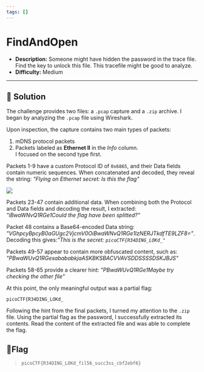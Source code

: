 ---
tags: []
---
# FindAndOpen

- **Description:** Someone might have hidden the password in the trace file.
Find the key to unlock this file. This tracefile might be good to analyze.
- **Difficulty:** Medium

---

## 🔎 Solution
The challenge provides two files: a `.pcap` capture and a `.zip` archive.
I began by analyzing the `.pcap` file using Wireshark.

Upon inspection, the capture contains two main types of packets:
1. mDNS protocol packets
2. Packets labeled as **Ethernet II** in the *Info* column.  
I focused on the second type first.

Packets 1-9 have a custom Protocol ID of `0x6865`, and their Data fields contain numeric sequences. 
When concatenated and decoded, they reveal the string: *"Flying on Ethernet secret: Is this the flag"*
<div style={{ width: '100%', margin: '0 auto' }}>
  <img src={require("./1.png").default} style={{ width: '100%', height: 'auto' }} />
</div>

Packets 23-47 contain additional data. 
When combining both the Protocol and Data fields and decoding the result, I extracted: *"iBwaWNvQ1RGe1Could the flag have been splitted?"*

Packet 48 contains a Base64-encoded Data string: *"VGhpcyBpcyB0aGUgc2VjcmV0OiBwaWNvQ1RGe1IzNERJTkdfTE9LZF8="*.
Decoding this gives:*"This is the secret: `picoCTF{R34DING_LOKd_"`*

Packets 49-57 appear to contain more obfuscated content, such as: *"PBwaWUvQ1RGesabababkjaASKBKSBACVVAVSDDSSSSDSKJBJS"*

Packets 58-65 provide a clearer hint: *"PBwaWUvQ1RGe1Maybe try checking the other file"*

At this point, the only meaningful output was a partial flag:
```
picoCTF{R34DING_LOKd_
```

Following the hint from the final packets, I turned my attention to the `.zip` file. 
Using the partial flag as the password, I successfully extracted its contents.
Read the content of the extracted file and was able to complete the flag.

## 🚩Flag
> `picoCTF{R34DING_LOKd_fil56_succ3ss_cbf2ebf6}`

